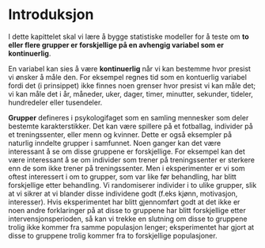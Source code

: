 # Introduksjon {#intro}

I dette kapittelet skal vi lære å bygge statistiske modeller for å teste om **to eller flere grupper er forskjellige på en avhengig variabel som er kontinuerlig**. 

En variabel kan sies å være **kontinuerlig** når vi kan bestemme hvor presist vi ønsker å måle den. For eksempel regnes tid som en kontuerlig variabel fordi det (i prinsippet) ikke finnes noen grenser hvor presist vi kan måle det; vi kan måle det i år, måneder, uker, dager, timer, minutter, sekunder, tideler, hundredeler eller tusendeler.

**Grupper** defineres i psykologifaget som en samling mennesker som deler bestemte karakterstikker. Det kan være spillere på et fotballag, individer på et treningssenter, eller menn og kvinner. Dette er også eksempler på naturlig inndelte grupper i samfunnet. Noen ganger kan det være interessant å se om disse gruppene er forskjellige. For eksempel kan det være interessant å se om individer som trener på treningssenter er sterkere enn de som ikke trener på treningssenter. Men i eksperimenter er vi som oftest interessert i om to grupper, som var like før behandling, har blitt forskjellige etter behandling. Vi randomiserer individer i to ulike grupper, slik at vi sikrer at vi blander disse individene godt (f.eks kjønn, motivasjon, interesser). Hvis eksperimentet har blitt gjennomført godt at det ikke er noen andre forklaringer på at disse to gruppene har blitt forskjellige etter intervensjonsperioden, så kan vi trekke en slutning om disse to gruppene trolig ikke kommer fra samme populasjon lenger; eksperimentet har gjort at disse to gruppene trolig kommer fra to forskjellige populasjoner. 